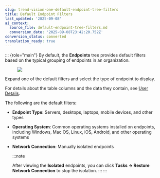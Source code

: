 ```yaml
---
slug: trend-vision-one-default-endpoint-tree-filters
title: Default Endpoint Filters
last_updated: '2025-09-08'
ai_context:
  source_file: default-endpoint-tree-filters.md
  conversion_date: '2025-09-08T23:42:20.752Z'
conversion_status: converted
translation_ready: true
---
```


::: {role="main"}
By default, the **Endpoints** tree provides default filters based on the typical grouping of endpoints in an organization.

<figure>
<img src="./images/default_filters=GUID-C2DA47C9-0A69-4263-8AAF-EC3CA87D806D=1=en-us=Low.webp" />
</figure>

Expand one of the default filters and select the type of endpoint to display.

For details about the table columns and the data they contain, see [User Details](user-details-for-apex.mdx).

The following are the default filters:

- **Endpoint Type**: Servers, desktops, laptops, mobile devices, and other types

- **Operating System**: Common operating systems installed on endpoints, including Windows, Mac OS, Linux, iOS, Android, and other operating systems

- **Network Connection**: Manually isolated endpoints

  :::note

  After viewing the **Isolated** endpoints, you can click **Tasks → Restore Network Connection** to stop the isolation.
  :::
:::
